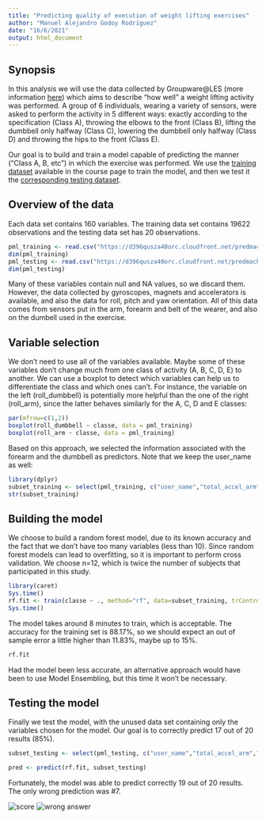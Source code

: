 ```yaml
---
title: "Predicting quality of execution of weight lifting exercises"
author: "Manuel Alejandro Godoy Rodríguez"
date: "16/6/2021"
output: html_document
---
```


## Synopsis

In this analysis we will use the data collected by Groupware@LES (more information
[here](http://groupware.les.inf.puc-rio.br/har)) which aims to describe "how well" 
a weight lifting activity was performed. A group of 6 individuals, wearing a 
variety of sensors, were asked to perform the activity in 5 different ways: exactly 
according to the specification (Class A), throwing the elbows to the front (Class B), 
lifting the dumbbell only halfway (Class C), lowering the dumbbell only halfway 
(Class D) and throwing the hips to the front (Class E).

Our goal is to build and train a model capable of predicting the manner ("Class A, B,
etc") in which the exercise was performed. We use the [training dataset](https://d396qusza40orc.cloudfront.net/predmachlearn/pml-training.csv) available in
the course page to train the model, and then we test it the [corresponding testing dataset](https://d396qusza40orc.cloudfront.net/predmachlearn/pml-testing.csv).

## Overview of the data

Each data set contains 160 variables. The training data set contains 19622 
observations and the testing data set has 20 observations.

```r
pml_training <- read.csv("https://d396qusza40orc.cloudfront.net/predmachlearn/pml-training.csv")
dim(pml_training)
pml_testing <- read.csv("https://d396qusza40orc.cloudfront.net/predmachlearn/pml-testing.csv")
dim(pml_testing)
```

Many of these variables contain null and NA values, so we discard them. However, 
the data collected by gyroscopes, magnets and accelerators is available, and also
the data for roll, pitch and yaw orientation. All of this data comes from sensors
put in the arm, forearm and belt of the wearer, and also on the dumbell used in 
the exercise.

## Variable selection

We don't need to use all of the variables available. Maybe some of these variables
don't change much from one class of activity (A, B, C, D, E) to another. We can use
a boxplot to detect which variables can help us to differentiate the class and 
which ones can't. For instance, the variable  on the left (roll_dumbbell) is 
potentially more helpful than the one of the right (roll_arm), since the latter 
behaves similarly for the A, C, D and E classes:

```r
par(mfrow=c(1,2))
boxplot(roll_dumbbell ~ classe, data = pml_training)
boxplot(roll_arm ~ classe, data = pml_training)
```

Based on this approach, we selected the information associated with the forearm and
the dumbbell as predictors. Note that we keep the user_name as well: 

```r
library(dplyr)
subset_training <- select(pml_training, c("user_name","total_accel_arm","roll_dumbbell","pitch_dumbbell","yaw_dumbbell","total_accel_dumbbell","roll_forearm","pitch_forearm", "classe"))
str(subset_training)
```

## Building the model

We choose to build a random forest model, due to its known accuracy and the fact 
that we don't have too many variables (less than 10). Since random forest models 
can lead to overfitting, so it is important to perform cross validation. We choose 
n=12, which is twice the number of subjects that participated in this study.

```r
library(caret)
Sys.time()
rf.fit <- train(classe ~ ., method="rf", data=subset_training, trControl = trainControl(method="cv"),number=12)
Sys.time()
```

The model takes around 8 minutes to train, which is acceptable. The accuracy for 
the training set is 88.17%, so we should expect an out of sample error a little 
higher than 11.83%, maybe up to 15%.

```r
rf.fit
```

Had the model been less accurate, an alternative approach would have been to 
use Model Ensembling, but this time it won't be necessary.

## Testing the model

Finally we test the model, with the unused data set containing only the variables
chosen for the model. Our goal is to correctly predict 17 out of 20 results (85%).

```r
subset_testing <- select(pml_testing, c("user_name","total_accel_arm","roll_dumbbell","pitch_dumbbell","yaw_dumbbell","total_accel_dumbbell","roll_forearm","pitch_forearm", "problem_id"))

pred <- predict(rf.fit, subset_testing)
```

Fortunately, the model was able to predict correctly 19 out of 20 results. The
only wrong prediction was #7.

![score](score.png)
![wrong answer](wrong_answer.png)
